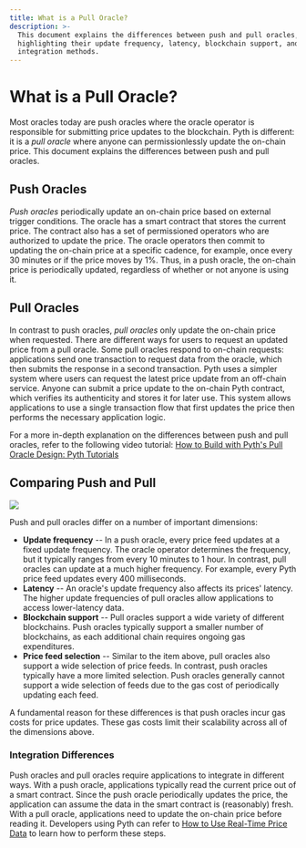 ```yaml
---
title: What is a Pull Oracle?
description: >-
  This document explains the differences between push and pull oracles,
  highlighting their update frequency, latency, blockchain support, and
  integration methods.
---
```

# What is a Pull Oracle?

Most oracles today are push oracles where the oracle operator is responsible for submitting price updates to the blockchain.
Pyth is different: it is a _pull oracle_ where anyone can permissionlessly update the on-chain price.
This document explains the differences between push and pull oracles.

## Push Oracles

_Push oracles_ periodically update an on-chain price based on external trigger conditions.
The oracle has a smart contract that stores the current price.
The contract also has a set of permissioned operators who are authorized to update the price.
The oracle operators then commit to updating the on-chain price at a specific cadence, for example, once every 30 minutes or if the price moves by 1%.
Thus, in a push oracle, the on-chain price is periodically updated, regardless of whether or not anyone is using it.

## Pull Oracles

In contrast to push oracles, _pull oracles_ only update the on-chain price when requested.
There are different ways for users to request an updated price from a pull oracle.
Some pull oracles respond to on-chain requests: applications send one transaction to request data from the oracle, which then submits the response in a second transaction.
Pyth uses a simpler system where users can request the latest price update from an off-chain service.
Anyone can submit a price update to the on-chain Pyth contract, which verifies its authenticity and stores it for later use.
This system allows applications to use a single transaction flow that first updates the price then performs the necessary application logic.

For a more in-depth explanation on the differences between push and pull oracles, refer to the following video tutorial:
[How to Build with Pyth's Pull Oracle Design: Pyth Tutorials](https://youtu.be/qdwrs23Qc9g)

## Comparing Push and Pull

![](../../images/Push-vs-Pull-Oracle.jpg)

Push and pull oracles differ on a number of important dimensions:

- **Update frequency** -- In a push oracle, every price feed updates at a fixed update frequency.
  The oracle operator determines the frequency, but it typically ranges from every 10 minutes to 1 hour.
  In contrast, pull oracles can update at a much higher frequency.
  For example, every Pyth price feed updates every 400 milliseconds.
- **Latency** -- An oracle's update frequency also affects its prices' latency.
  The higher update frequencies of pull oracles allow applications to access lower-latency data.
- **Blockchain support** -- Pull oracles support a wide variety of different blockchains.
  Push oracles typically support a smaller number of blockchains, as each additional chain requires ongoing gas expenditures.
- **Price feed selection** -- Similar to the item above, pull oracles also support a wide selection of price feeds.
  In contrast, push oracles typically have a more limited selection.
  Push oracles generally cannot support a wide selection of feeds due to the gas cost of periodically updating each feed.

A fundamental reason for these differences is that push oracles incur gas costs for price updates.
These gas costs limit their scalability across all of the dimensions above.

### Integration Differences

Push oracles and pull oracles require applications to integrate in different ways.
With a push oracle, applications typically read the current price out of a smart contract.
Since the push oracle periodically updates the price, the application can assume the data in the smart contract is (reasonably) fresh.
With a pull oracle, applications need to update the on-chain price before reading it.
Developers using Pyth can refer to [How to Use Real-Time Price Data](/price-feeds/use-real-time-data) to learn how to perform these steps.
